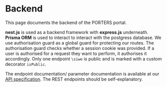 # Backend

This page documents the backend of the PORTERS portal.

**nest.js** is used as a backend framework with **express.js** underneath. **Prisma ORM** is used to interact to interact with the postgress database. We use authorisation guard as a global guard for protecting our routes. The authorisation guard checks whether a session cookie was provided. If a user is authorised for a request they want to perform, it authorises it accordingly. Only one endpoint `\siwe` is public and is marked with a custom decorator `isPublic`.

The endpoint documentation/ parameter documentation is available at our [API specification](https://staging.porters.xyz/api/specs). The REST endpoints should be self-explanatory.



